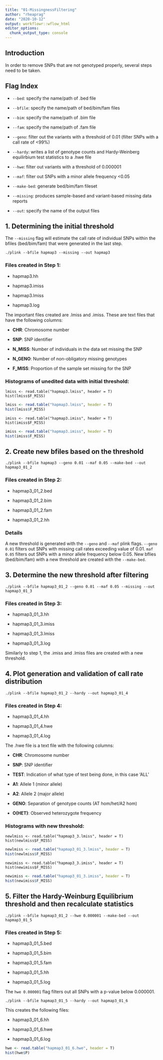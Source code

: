 ```yaml
---
title: "01-MissingnessFiltering"
author: "rheaprag"
date: "2020-10-12"
output: workflowr::wflow_html
editor_options:
  chunk_output_type: console
---
```


## Introduction

In order to remove SNPs that are not genotyped properly, several steps need to be taken. 

## Flag Index
* `--bed`: specify the name/path of .bed file

* `--bfile`: specify the name/path of bed/bim/fam files

* `--bim`: specify the name/path of .bim file

* `--fam`: specify the name/path of .fam file

* `--geno`: filter out the variants with a threshold of 0.01 (filter SNPs with a call rate of <99%)

* `--hardy`: writes a list of genotype counts and Hardy-Weinberg equilirbium test statistics to a .hwe file 

* `--hwe`: filter out variants with a threshold of 0.000001

* `--maf`: filter out SNPs with a minor allele frequency <0.05

* `--make-bed`: generate bed/bim/fam fileset

* `--missing`: produces sample-based and variant-based missing data reports

* `--out`: specify the name of the output files


## 1. Determining the initial threshold
The `--missing` flag will estimate the call rate of individual SNPs within the bfiles (bed/bim/fam) that were generated in the last step. 
```plink
./plink --bfile hapmap3 --missing --out hapmap3
```

### Files created in Step 1:

* hapmap3.hh

* hapmap3.imiss

* hapmap3.lmiss

* hapmap3.log  

The important files created are .lmiss and .imiss. These are text files that have the following columns:

* **CHR**: Chromosome number

* **SNP**: SNP identifier

* **N_MISS**: Number of individuals in the data set missing the SNP

* **N_GENO**: Number of non-obligatory missing genotypes

* **F_MISS**: Proportion of the sample set missing for the SNP
  
### Histograms of unedited data with initial threshold:
```{}
lmiss <- read.table("hapmap3.lmiss", header = T)
hist(lmiss$F_MISS)
```

```r
lmiss <- read.table("hapmap3.lmiss", header = T)
hist(lmiss$F_MISS)
```

```{}
imiss <- read.table("hapmap3.imiss", header = T)
hist(imiss$F_MISS)
```

```r
imiss <- read.table("hapmap3.imiss", header = T)
hist(imiss$F_MISS)
```

## 2. Create new bfiles based on the threshold
```plink
./plink --bfile hapmap3 --geno 0.01 --maf 0.05 --make-bed --out hapmap3_01_2
```
### Files created in Step 2:

* hapmap3_01_2.bed

* hapmap3_01_2.bim

* hapmap3_01_2.fam

* hapmap3_01_2.hh

### Details
A new threshold is generated with the `--geno` and `--maf` plink flags. `--geno 0.01` filters out SNPs with missing call rates exceeding value of 0.01. `maf 0.05` filters out SNPs with a minor allele frequency below 0.05. New bflies (bed/bim/fam) with a new threshold are created with the `--make-bed`. 

## 3. Determine the new threshold after filtering
```plink
./plink --bfile hapmap3_01_2 --geno 0.01 --maf 0.05 --missing --out hapmap3_01_3
```
### Files created in Step 3:

* hapmap3_01_3.hh

* hapmap3_01_3.imiss

* hapmap3_01_3.lmiss

* hapmap3_01_3.log

Similarly to step 1, the .imiss and .lmiss files are created with a new threshold.

## 4. Plot generation and validation of call rate distribution
```plink
./plink --bfile hapmap3_01_2 --hardy --out hapmap3_01_4
```
### Files created in Step 4:

* hapmap3_01_4.hh

* hapmap3_01_4.hwe

* hapmap3_01_4.log


The .hwe file is a text file with the following columns:

* **CHR**: Chromosome number

* **SNP**: SNP identifier

* **TEST**: Indication of what type of test being done, in this case 'ALL'

* **A1**: Allele 1 (minor allele)

* **A2**: Allele 2 (major allele)

* **GENO**: Separation of genotype counts (AT hom/het/A2 hom)

* **O(HET)**: Observed heterozygote frequency


### Histograms with new threshold:
```{}
newlmiss <- read.table("hapmap3_3.lmiss", header = T)
hist(newlmiss$F_MISS)
```

```r
newlmiss <- read.table("hapmap3_01_3.lmiss", header = T)
hist(newlmiss$F_MISS)
```

```{}
newimiss <- read.table("hapmap3_3.imiss", header = T)
hist(newimiss$F_MISS)
```

```r
newimiss <- read.table("hapmap3_01_3.imiss", header = T)
hist(newimiss$F_MISS)
```

## 5. Filter the Hardy-Weinburg Equilibrium threshold and then recalculate statistics
```plink
./plink --bfile hapmap3_01_2 --hwe 0.000001 --make-bed --out hapmap3_01_5
```
### Files created in Step 5:

* hapmap3_01_5.bed

* hapmap3_01_5.bim

* hapmap3_01_5.fam

* hapmap3_01_5.hh

* hapmap3_01_5.log

The `hwe 0.000001` flag filters out all SNPs with a p-value below 0.000001.

```plink
./plink --bfile hapmap3_01_5 --hardy --out hapmap3_01_6
```
This creates the following files:

* hapmap3_01_6.hh
  
* hapmap3_01_6.hwe
  
* hapmap3_01_6.log

```r
hwe <- read.table("hapmap3_01_6.hwe", header = T)
hist(hwe$P)
```
